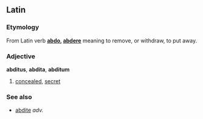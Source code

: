 ==Latin==

=== Etymology ===
From Latin verb '''[[abdo]], [[abdere]]''' meaning to remove, or withdraw, to put away.

=== Adjective ===
'''abditus''', '''abdita''', '''abditum'''
# [[concealed]], [[secret]]

=== See also ===
*[[abdite]] ''adv.''